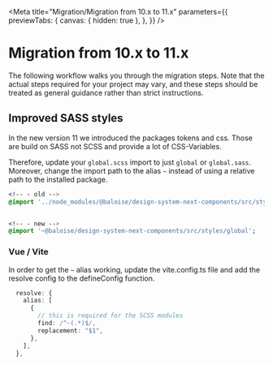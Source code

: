 
<Meta
  title="Migration/Migration from 10.x to 11.x"
  parameters={{
    previewTabs: {
      canvas: { hidden: true },
    },
  }}
/>

# Migration from 10.x to 11.x

The following workflow walks you through the migration steps.
Note that the actual steps required for your project may vary, and these steps should be treated as general guidance rather than strict instructions.

## Improved SASS styles

In the new version 11 we introduced the packages tokens and css. Those are build on SASS not SCSS and
provide a lot of CSS-Variables.

Therefore, update your `global.scss` import to just `global` or `global.sass`.
Moreover, change the import path to the alias `~` instead of using a relative path to the installed package.

```sass
<!-- - old -->
@import '../node_modules/@baloise/design-system-next-components/src/styles/global.scss';


<!-- - new -->
@import '~@baloise/design-system-next-components/src/styles/global';
```

### Vue / Vite

In order to get the `~` alias working, update the vite.config.ts file and add the resolve config
to the defineConfig function.

```typescript
  resolve: {
    alias: [
      {
        // this is required for the SCSS modules
        find: /^~(.*)$/,
        replacement: "$1",
      },
    ],
  },
```

<bal-doc-github link="/stories/migration/10-migration-from-10x-to-11x.stories.mdx"></bal-doc-github>
